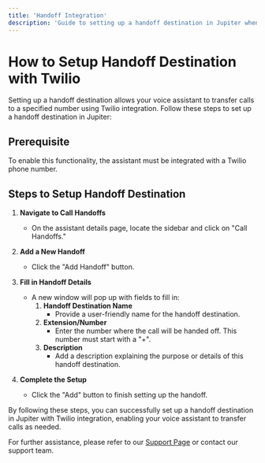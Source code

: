 ```yaml
---
title: 'Handoff Integration'
description: 'Guide to setting up a handoff destination in Jupiter when integrating with Twilio'
---
```


# How to Setup Handoff Destination with Twilio

Setting up a handoff destination allows your voice assistant to transfer calls to a specified number using Twilio integration. Follow these steps to set up a handoff destination in Jupiter:

## Prerequisite

To enable this functionality, the assistant must be integrated with a Twilio phone number.

## Steps to Setup Handoff Destination

1. **Navigate to Call Handoffs**
   - On the assistant details page, locate the sidebar and click on "Call Handoffs."

2. **Add a New Handoff**
   - Click the "Add Handoff" button.

3. **Fill in Handoff Details**
   - A new window will pop up with fields to fill in:
     1. **Handoff Destination Name**
        - Provide a user-friendly name for the handoff destination.
     2. **Extension/Number**
        - Enter the number where the call will be handed off. This number must start with a "+".
     3. **Description**
        - Add a description explaining the purpose or details of this handoff destination.

4. **Complete the Setup**
   - Click the "Add" button to finish setting up the handoff.

By following these steps, you can successfully set up a handoff destination in Jupiter with Twilio integration, enabling your voice assistant to transfer calls as needed.

For further assistance, please refer to our [Support Page](/troubleshoot/support-guide) or contact our support team.
